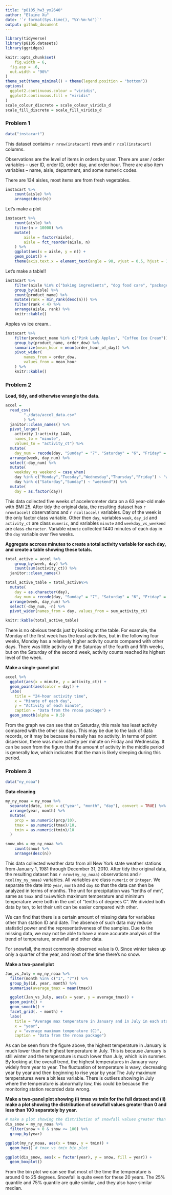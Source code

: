 ```yaml
---
title: "p8105_hw3_yx2640"
author: "Elaine Xu"
date: '`r format(Sys.time(), "%Y-%m-%d")`'
output: github_document
---
```


```r
library(tidyverse)
library(p8105.datasets)
library(ggridges)

knitr::opts_chunk$set(
	fig.width = 6, 
  fig.asp = .6,
  out.width = "90%"
)
theme_set(theme_minimal() + theme(legend.position = "bottom"))
options(
  ggplot2.continuous.colour = "viridis",
  ggplot2.continuous.fill = "viridis"
)
scale_colour_discrete = scale_colour_viridis_d
scale_fill_discrete = scale_fill_viridis_d
```

### Problem 1

```r
data("instacart")
```

This dataset contains `r nrow(instacart)` rows and `r ncol(instacart)` columns. 

Observations are the level of items in orders by user. There are user / order variables -- user ID, order ID, order day, and order hour. There are also item variables -- name, aisle, department, and some numeric codes. 

There are 134 aisles, most items are from fresh vegetables.
```r
instacart %>% 
	count(aisle) %>% 
	arrange(desc(n))
```


Let's make a plot

```r
instacart %>% 
	count(aisle) %>% 
	filter(n > 10000) %>% 
	mutate(
		aisle = factor(aisle),
		aisle = fct_reorder(aisle, n)
	) %>% 
	ggplot(aes(x = aisle, y = n)) + 
	geom_point() + 
	theme(axis.text.x = element_text(angle = 90, vjust = 0.5, hjust = 1))
```


Let's make a table!!

```r
instacart %>% 
	filter(aisle %in% c("baking ingredients", "dog food care", "packaged vegetables fruits")) %>% 
	group_by(aisle) %>% 
	count(product_name) %>% 
	mutate(rank = min_rank(desc(n))) %>% 
	filter(rank < 4) %>% 
	arrange(aisle, rank) %>% 
	knitr::kable()
```


Apples vs ice cream..

```r
instacart %>% 
	filter(product_name %in% c("Pink Lady Apples", "Coffee Ice Cream")) %>% 
	group_by(product_name, order_dow) %>% 
	summarize(mean_hour = mean(order_hour_of_day)) %>% 
	pivot_wider(
		names_from = order_dow,
		values_from = mean_hour
	) %>% 
	knitr::kable()
```


### Problem 2

__Load, tidy, and otherwise wrangle the data.__
```r
accel =
  read_csv(
		"./data/accel_data.csv"
		) %>%
  janitor::clean_names() %>%
  pivot_longer(
    activity_1:activity_1440,
    names_to = "minute",
    values_to = "activity_ct") %>%
  mutate(
    day_num = recode(day, "Sunday" = "7", "Saturday" = "6", "Friday" = "5", "Monday" = "1", "Tuesday" = "2", "Wednesday" = "3", "Thursday" = "4")) %>%
  arrange(week, day_num) %>%
  select(-day_num) %>%
  mutate(
    weekday_vs_weekend = case_when(
    day %in% c("Monday","Tuesday","Wednesday","Thursday","Friday") ~ "weekday",
    day %in% c("Saturday","Sunday") ~ "weekend")) %>%
  mutate(
    day = as.factor(day))
```

This data collected five weeks of accelerometer data on a 63 year-old male with BMI 25. After tidy the original data, the resulting dataset has `r nrow(accel)` observations and `r ncol(accel)` variables. Day of the week is the only factor class variable. Other then `day`, variables `week`, `day_id` and `activity_ct` are class `numeric`, and variables `minute` and `weekday_vs_weekend` are class `character`. Variable `minute` collected 1440 minutes of each day in the `day` variable over five weeks.


__Aggregate accross minutes to create a total activity variable for each day, and create a table showing these totals.__
```r
total_active = accel %>%
	group_by(week, day) %>%
	count(sum(activity_ct)) %>%
  janitor::clean_names() 

total_active_table = total_active%>%
  mutate(
    day = as.character(day),
    day_num = recode(day, "Sunday" = "7", "Saturday" = "6", "Friday" = "5", "Monday" = "1", "Tuesday" = "2", "Wednesday" = "3", "Thursday" = "4")) %>%
  arrange(week, day_num) %>%
  select(-day_num, -n) %>%
  pivot_wider(names_from = day, values_from = sum_activity_ct)

knitr::kable(total_active_table)
```
There is no obvious trends just by looking at the table. For example, the Monday of the first week has the least activities, but in the following four weeks, Monday has a relatively higher activity counts compared with other days. There was little activity on the Saturday of the fourth and fifth weeks, but on the Saturday of the second week, activity counts reached its highest level of the week.


__Make a single-panel plot__
```r
accel %>%
  ggplot(aes(x = minute, y = activity_ct)) +
  geom_point(aes(color = day)) +
  labs(
    title = "24-hour activity time",
    x = "Minute of each day",
    y = "Activity of each minute",
    caption = "Data from the rnoaa package") +
  geom_smooth(alpha = 0.5)
```

From the graph we can see that on Saturday, this male has least activity compared with the other six days. This may be due to the lack of data records, or it may be because he really has no activity. In terms of point dispersion, there was more activity per minute on Friday and Wednesday. It can be seen from the figure that the amount of activity in the middle period is generally low, which indicates that the man is likely sleeping during this period.


### Problem 3

```r
data("ny_noaa")
```

__Data cleaning__

```r
my_ny_noaa = ny_noaa %>%
  separate(date, into = c("year", "month", "day"), convert = TRUE) %>%
  arrange(year, month) %>%
  mutate(
    prcp = as.numeric(prcp/10),
    tmax = as.numeric(tmax)/10,
    tmin = as.numeric(tmin)/10
  )

snow_obs = my_ny_noaa %>%
	count(snow) %>% 
	arrange(desc(n))
```

This data collected weather data from all New York state weather stations from January 1, 1981 through December 31, 2010. After tidy the original data, the resulting dataset has `r nrow(my_ny_noaa)` observations and `r ncol(my_ny_noaa)` variables. All variables are class `numeric` or `integer`. We separate the date into `year`, `month` and `day` so that the data can then be analyzed in terms of months. The unit for precipitation was "tenths of mm", same as `tmax` and `tmin`which maximum temperature and minimum temperature were both in the unit of "tenths of degrees C". We divided both data by ten, to let their unit can be easier compared with other.

We can find that there is a certain amount of missing data for variables other than station ID and date. The absence of such data may reduce statisticl power and the representativeness of the samples. Due to the missing data, we may not be able to have a more accurate analysis of the trend of temperature, snowfall and other data.

For snowfall, the most commonly observed value is 0. Since winter takes up only a quarter of the year, and most of the time there's no snow.


__Make a two-panel plot__
```r
Jan_vs_July = my_ny_noaa %>%
  filter(month %in% c("1", "7")) %>%
  group_by(id, year, month) %>%
  summarise(average_tmax = mean(tmax))

  ggplot(Jan_vs_July, aes(x = year, y = average_tmax)) +
  geom_point() +
  geom_smooth() +
  facet_grid(. ~ month) +
  labs(
    title = "Average max temperature in January and in July in each station across years",
    x = "year",
    y = "average maximum temperature (C)",
    caption = "Data from the rnoaa package")
```

As can be seen from the figure above, the highest temperature in January is much lower than the highest temperature in July. This is because January is still winter and the temperature is much lower than July, which is in summer. By looking at the overall trend, the highest temperatures in January vary widely from year to year. The fluctuation of temperature is wavy, decreasing year by year and then beginning to rise year by year.The July maximum temperatures were a bit less variable. There is outliers showing in July where the temperature is abnormally low, this could be because the monitoring station recorded data wrong.


__Make a two-panel plot showing (i) tmax vs tmin for the full dataset and (ii) make a plot showing the distribution of snowfall values greater than 0 and less than 100 separately by year.__

```r
# make a plot showing the distribution of snowfall values greater than 0 and less than 100 separately by year
dis_snow = my_ny_noaa %>%
  filter(snow > 0 & snow <= 100) %>%
  group_by(year)

ggplot(my_ny_noaa, aes(x = tmax, y = tmin)) + 
  geom_hex() # tmax vs tmin bin plot

ggplot(dis_snow, aes(x = factor(year), y = snow, fill = year)) +
  geom_boxplot()

```

From the bin plot we can see that most of the time the temperature is around 0 to 25 degrees. Snowfall is quite even for these 20 years. The 25% quantile and 75% quantile are quite similar, and they also have similar median.














